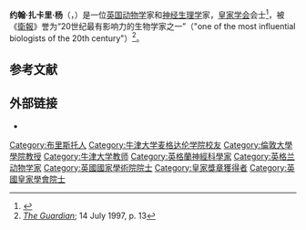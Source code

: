 {{Infobox scientist
|name              = John Zachary Young, <br/> <small>[[Master_of_Arts_(Oxbridge_and_Dublin)|M.A. (Oxon)]], [[理學博士|D.Sc.]], [[Legum_Doctor|LL.D.]], [[Fellow_of_the_Royal_Society|FRS]]</small>
|image             = John Zachary Young 1978c.jpg
|image_size       = 
|caption           = 1978年的约翰·扎卡里·杨
|birth_name        = 
|birth_date        = {{birth date|1907|3|18|df=y}} 
|birth_place       = [[英格兰|英格兰]][[布里斯托尔|布里斯托尔]] 
|death_date        = {{death date|1997|7|4|df=y}} (Age 90)
|death_place       = [[英格兰|英格兰]][[牛津|牛津]]
|residence         = 
|nationality       = [[英国|英国]]
|fields            = [[动物学|动物学]]、[[解剖学|解剖学]]、[[生理学|生理学]]
|workplaces        = [[伦敦大学学院|伦敦大学学院]]、[[牛津大学|牛津大学]]
|alma_mater        = [[牛津大学|牛津大学]][[牛津大学莫德林学院|莫德林学院]]
|known_for         = 对[[鱿鱼|鱿鱼]]巨型[[轴突|轴突]]的研究
|influenced        = [[Semir_Zeki|Semir Zeki]]
|awards            = [[皇家獎章|皇家獎章]] {{small|(1967)}}<br/>[[林奈奖章|林奈奖章]] {{small|(1973)}}
|footnotes         = 
}}

'''约翰·扎卡里·杨'''（{{lang-en|John Zachary Young}}，{{bd|1907年|3月18日|1997年|7月4日}}）是一位[[英国|英国]][[动物学|动物学]]家和[[神经生理学|神经生理学]]家，[[皇家学会|皇家学会]]会士<ref name="frs">{{Cite journal | last1 = Boycott | first1 = B. B. | doi = 10.1098/rsbm.1998.0031 | title = John Zachary Young. 18 March 1907-4 July 1997 | journal = [[Biographical_Memoirs_of_Fellows_of_the_Royal_Society|Biographical Memoirs of Fellows of the Royal Society]] | volume = 44 | pages = 487–509 | year = 1998 | pmid =  11623988| doi-access = free }}</ref>，被《[[衛報|衛報]]》誉为“20世纪最有影响力的生物学家之一”（"one of the most influential biologists of the 20th century"）<ref>''[[The_Guardian|The Guardian]]''; 14 July 1997, p. 13</ref>。

==参考文献==
{{reflist}}

== 外部链接 ==
{{Commons category|John Zachary Young}}
* {{YouTube|pw6_Si5jOpo|Professor Young demonstrates the squid giant axon}}
{{s-start}}
{{s-aca}}
{{Succession box
| before = [[哈罗德·M·福克斯|哈罗德·M·福克斯]]
| title  = [[富勒生理学教授|富勒生理学教授]]
| years  = 1957–1961
| after  = [[理查德·约翰·哈里森|理查德·约翰·哈里森]]
}}
{{s-end}}
{{皇家奖章获得者}}
{{Authority control}}
{{DEFAULTSORT:Young, John Zachary}}

[[Category:布里斯托人|Category:布里斯托人]]
[[Category:牛津大学麦格达伦学院校友|Category:牛津大学麦格达伦学院校友]]
[[Category:倫敦大學學院教授|Category:倫敦大學學院教授]]
[[Category:牛津大学教师|Category:牛津大学教师]]
[[Category:英格蘭神經科學家|Category:英格蘭神經科學家]]
[[Category:英格兰动物学家|Category:英格兰动物学家]]
[[Category:英國國家學術院院士|Category:英國國家學術院院士]]
[[Category:皇家獎章獲得者|Category:皇家獎章獲得者]]
[[Category:英國皇家學會院士|Category:英國皇家學會院士]]